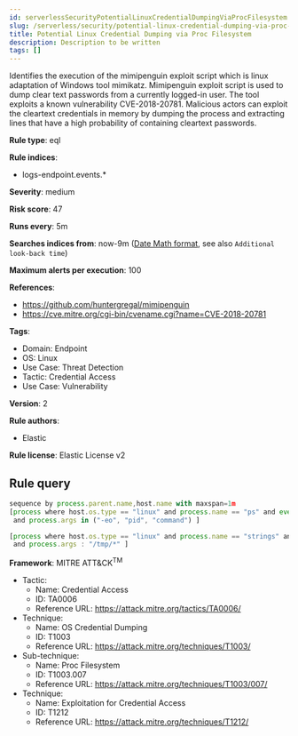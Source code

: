 ```yaml
---
id: serverlessSecurityPotentialLinuxCredentialDumpingViaProcFilesystem
slug: /serverless/security/potential-linux-credential-dumping-via-proc-filesystem
title: Potential Linux Credential Dumping via Proc Filesystem
description: Description to be written
tags: []
---
```


<div id="potential-linux-credential-dumping-via-proc-filesystem"></div>

Identifies the execution of the mimipenguin exploit script which is linux adaptation of Windows tool mimikatz. Mimipenguin exploit script is used to dump clear text passwords from a currently logged-in user. The tool exploits a known vulnerability CVE-2018-20781. Malicious actors can exploit the cleartext credentials in memory by dumping the process and extracting lines that have a high probability of containing cleartext passwords.

**Rule type**: eql

**Rule indices**: 

* logs-endpoint.events.*

**Severity**: medium

**Risk score**: 47

**Runs every**: 5m

**Searches indices from**: now-9m ([Date Math format](((ref))/common-options.html#date-math), see also <DocLink id="serverlessSecurityRulesUiCreate" section="set-the-rules-schedule">`Additional look-back time`</DocLink>)

**Maximum alerts per execution**: 100

**References**: 

* https://github.com/huntergregal/mimipenguin
* https://cve.mitre.org/cgi-bin/cvename.cgi?name=CVE-2018-20781

**Tags**: 

* Domain: Endpoint
* OS: Linux
* Use Case: Threat Detection
* Tactic: Credential Access
* Use Case: Vulnerability

**Version**: 2

**Rule authors**: 

* Elastic

**Rule license**: Elastic License v2

## Rule query

```js
sequence by process.parent.name,host.name with maxspan=1m
[process where host.os.type == "linux" and process.name == "ps" and event.action == "exec"
 and process.args in ("-eo", "pid", "command") ]

[process where host.os.type == "linux" and process.name == "strings" and event.action == "exec"
 and process.args : "/tmp/*" ]

```

**Framework**: MITRE ATT&CK<sup>TM</sup>

* Tactic:
    * Name: Credential Access
    * ID: TA0006
    * Reference URL: https://attack.mitre.org/tactics/TA0006/
* Technique:
    * Name: OS Credential Dumping
    * ID: T1003
    * Reference URL: https://attack.mitre.org/techniques/T1003/
* Sub-technique:
    * Name: Proc Filesystem
    * ID: T1003.007
    * Reference URL: https://attack.mitre.org/techniques/T1003/007/
* Technique:
    * Name: Exploitation for Credential Access
    * ID: T1212
    * Reference URL: https://attack.mitre.org/techniques/T1212/


